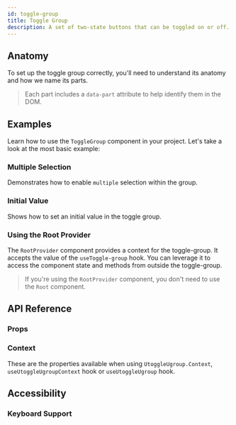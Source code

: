 ```yaml
---
id: toggle-group
title: Toggle Group
description: A set of two-state buttons that can be toggled on or off.
---
```


<ComponentPreview id="ToggleGroup" />

## Anatomy

To set up the toggle group correctly, you'll need to understand its anatomy and how we name its parts.

> Each part includes a `data-part` attribute to help identify them in the DOM.

<Anatomy id="toggle-group" />

## Examples

Learn how to use the `ToggleGroup` component in your project. Let's take a look at the most basic example:

<Example id="basic" />

### Multiple Selection

Demonstrates how to enable `multiple` selection within the group.

<Example id="multiple" />

### Initial Value

Shows how to set an initial value in the toggle group.

<Example id="initial-value" />

### Using the Root Provider

The `RootProvider` component provides a context for the toggle-group. It accepts the value of the `useToggle-group`
hook. You can leverage it to access the component state and methods from outside the toggle-group.

<Example id="root-provider" />

> If you're using the `RootProvider` component, you don't need to use the `Root` component.

## API Reference

### Props

<ComponentTypes id="toggle-group" />

### Context

These are the properties available when using `UtoggleUgroup.Context`, `useUtoggleUgroupContext` hook or `useUtoggleUgroup` hook.

<ContextType id="toggle-group" />

## Accessibility

### Keyboard Support

<KeyBindingsTable id="toggle-group" />
